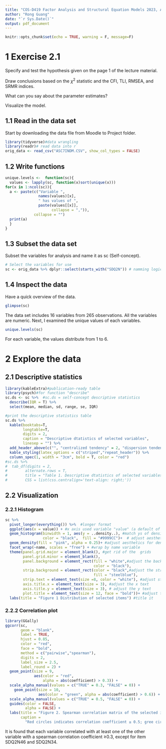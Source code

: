```yaml
---
title: "COS-D419 Factor Analysis and Structural Equation Models 2023, Assignment 2"
author: "Rong Guang"
date: "`r Sys.Date()`"
output: pdf_document
---
```


```r
knitr::opts_chunk$set(echo = TRUE, warning = F, message=F)
```

# 1 Exercise 2.1

Specify and test the hypothesis given on the page 1 of the lecture material.

Draw conclusions based on the $\chi^2$ statistic and the CFI, TLI, RMSEA, and SRMR indices.

What can you say about the parameter estimates?

Visualize the model.

## 1.1 Read in the data set

Start by downloading the data file from Moodle to Project folder.

```r
library(tidyverse)#data wrangling 
library(readr)# read data into r
orig_data <- read_csv("ASC7INDM.CSV", show_col_types = FALSE) 
```

## 1.2 Write functions

```r
unique.levels <-  function(sc){
  values <- lapply(sc, function(x)sort(unique(x))) 
for(x in 1:ncol(sc)){
  a <- paste(c("Variable ", 
               names(values)[x], 
               " has values of ", 
               paste(values[[x]], 
                     collapse = ",")), 
             collapse = "")
  print(a)
  }
}
```


## 1.3 Subset the data set

Subset the variables for analysis and name it as sc (Self-concept).

```r
# Select the variables for use
sc <- orig_data %>% dplyr::select(starts_with("SDQ2N")) # namming logic: sc = self-concept
```

## 1.4 Inspect the data

Have a quick overview of the data.

```r
glimpse(sc)
```

The data set includes 16 variables from 265 observations. All the variables are numeric. Next, I examined the unique values of each variables.

```r
unique.levels(sc)
```

For each variable, the values distribute from 1 to 6. 

# 2 Explore the data

## 2.1 Descriptive statistics

```r
library(kableExtra)#publication-ready table
library(psych)#for function "describe"
sc.ds <- sc %>%  #sc.ds = self-concept descriptive statistics
  describe(IQR = T) %>%
  select(mean, median, sd, range, se, IQR)

#print the descriptive statistics table
sc.ds %>% 
  kable(booktabs=T,
        longtable=T,
        digits = 2,
        caption = "Descriptive dtatistics of selected variables",
        linesep = "") %>% 
  add_header_above(c("", "centralized tendency" = 2, "dispersion tendency" = 4)) %>% 
  kable_styling(latex_options = c("striped","repeat_header")) %>% 
  column_spec(1, width = "3cm", bold = T, color = "red")
#sc.ds %>%
#  tab_df(digits = 2, 
#        alternate.rows = T,
#        title = "Table 1. Descriptive dtatistics of selected variables",
#        CSS = list(css.centralign='text-align: right;'))
```

## 2.2 Visualization

### 2.2.1 Histogram

```r
sc %>% 
  pivot_longer(everything()) %>%  #longer format
  ggplot(aes(x = value)) + #x axis used variable "value" (a default of pivot)
  geom_histogram(binwidth = 1, aes(y = ..density..), #match ys of density and histogram plots
                 color = "black",  fill = "#9999CC")+  # adjust aesthetics for hist
  geom_density(fill = "pink", alpha = 0.25)+ #adjust aesthetics for density plot
  facet_wrap(~name, scales = "free") + #wrap by name variable
  theme(panel.grid.major = element_blank(), #get rid of the  grids
        panel.grid.minor = element_blank(),
        panel.background = element_rect(fill = "white",#adjust the background
                                        color = "black"),
        strip.background = element_rect(color = "black",#adjust the strips aes
                                        fill = "steelblue"),
        strip.text = element_text(size =8, color = "white"), #adjust strip text
        axis.title.x = element_text(size = 3), #adjust the x text
        axis.title.y = element_text(size = 3), # adjust the y text
        plot.title = element_text(size = 12, face = "bold"))+ #adjust the title
  labs(title = "Figure 1 Distribution of selected items") #title it
```

### 2.2.2 Correlation plot

```r
library(GGally)
ggcorr(sc, 
       geom = "blank", 
       label = TRUE, 
       hjust = 0.85, 
       color = "red", 
       face = "bold", 
       method = c("pairwise","spearman"),
       digits = 2,
       label_size = 2.5,
       label_round = 2) +
  geom_point(size = 9, 
             aes(color = "red", 
                 alpha = abs(coefficient) > 0.3)) +
  scale_alpha_manual(values = c("TRUE" = 0.3, "FALSE" = 0)) +
    geom_point(size = 10, 
               aes(color = "green", alpha = abs(coefficient) > 0.6)) +
  scale_alpha_manual(values = c("TRUE" = 0.5, "FALSE" = 0)) +
  guides(color = FALSE, 
         alpha = FALSE) +
  labs(title = "Figure 2. Spearman correlation matrix of the selected items",
       caption = 
         "Red circles indicates correlation coefficient ≥ 0.5; gree circle indicates ≥ 0.3")
```
It is found that each variable correlated with at least one of the other variable with a spearman correlation coefficient ≥0.3, except for item SDQ2N46 and SDQ2N34. 

```r
```


```r
```


```r
```


```r
```


```r
```


```r
```


```r
```


```r
```


```r
```


```r
```


```r
```


```r
```


```r
```


```r
```


```r
```


```r
```


```r
```


```r
```


```r
```


```r
```


```r
```


```r
```


```r
```


```r
```


```r
```


```r
```


```r
```


```r
```


```r
```


```r
```


```r
```


```r
```


```r
```


```r
```


```r
```


```r
```


```r
```


```r
```


```r
```


```r
```


```r
```


```r
```


```r
```


```r
```


```r
```











